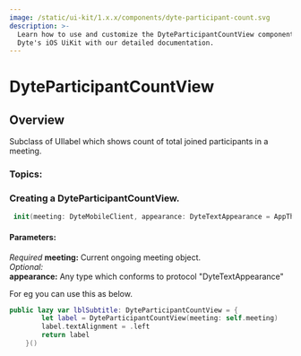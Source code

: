 ```yaml
---
image: /static/ui-kit/1.x.x/components/dyte-participant-count.svg
description: >-
  Learn how to use and customize the DyteParticipantCountView component in
  Dyte's iOS UiKit with our detailed documentation.
---
```


# DyteParticipantCountView
## Overview
Subclass of UIlabel which shows count of total joined participants in a meeting.

### Topics:
### Creating a DyteParticipantCountView. 

```swift
 init(meeting: DyteMobileClient, appearance: DyteTextAppearance = AppTheme.shared.participantCountAppearance) {
```
#### Parameters:
*Required*
**meeting:** Current ongoing meeting object.   
*Optional:*  
**appearance:** Any type which conforms to protocol "DyteTextAppearance"

For eg you can use this as below. 

```swift
public lazy var lblSubtitle: DyteParticipantCountView = {
        let label = DyteParticipantCountView(meeting: self.meeting)
        label.textAlignment = .left
        return label
    }()
```

<head>
  <title>iOS DyteParticipantCountView</title>
</head>
